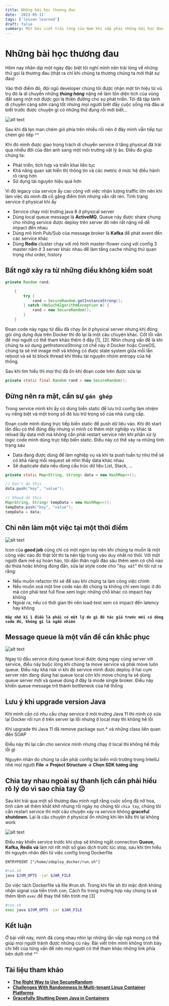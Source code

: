 ```yaml
---
title: Những bài học thương đau
date: '2023-05-11'
tags: ['lesson learned']
draft: false
summary: Một bài viết trải lòng của Nam khi vấp phải những bài học đau thương ^^ 
---
```


# Những bài học thương đau

Hôm nay nhân dịp một ngày đặc biệt tôi nghĩ mình nên trải lòng về những thứ gọi là thương đau (thật ra chỉ khi chúng ta thương chúng ta mới thật sự đau) 

Vào thời điểm đó, đội ngũ developer chúng tôi được nhận một tín hiệu từ vũ trụ đó là di chuyển những ***thùng hàng*** nặng nề làm tốn diện tích của vùng đất sang một nơi được gọi là thiên đường cho sự phát triển. Tôi đã tập tành di chuyển càng sớm càng tốt nhưng mọi người biết đấy cuộc sống mà đâu ai biết trước được chuyện gì có những thứ đụng rồi mới biết… 

![alt text](/static/images/blog/lession-learned-1.png)

Sau khi đã lan man chém gió phía trên nhiều rồi nên ở đây mình vẫn tiếp tục chém gió tiếp ^^

Khi đó mình được giao trọng trách di chuyển service ở tầng physical đã trải qua nhiều đời của đàn anh sang một môi trường vật lý ảo. Điều đó giúp chúng ta:

- Phát triển, tích hợp và triển khai liên tục
- Khả năng quan sát hiển thị thông tin và các metric ở mức hệ điều hành rõ ràng hơn
- Sử dụng tài nguyên hiệu quả hơn

Vì độ legacy của service ấy cao cộng với việc nhận lượng traffic lớn nên khi làm việc dù mình đã cố gắng điềm tĩnh nhưng vẫn rất rén. Tình trạng service ở physical khi ấy 

- Service chạy môi trường java 8 ở physical server
- Dùng local queue message là **ActiveMQ**. Queue này được share chung cho những service được deploy trên server đó nên rất nặng nề dễ impact đến nhau
- Dùng mô hình Pub/Sub của message broker là **Kafka** để phát event đến các service khác
- Dùng **Redis** cluster chạy với mô hình master-flower cùng với config 3 master nằm ở 3 server khác nhau để làm tầng cache những thứ quan trọng như order, history

## Bất ngờ xảy ra từ những điều không kiểm soát

```java
private Random rand;

    {
        try {
            rand = SecureRandom.getInstanceStrong();
        } catch (NoSuchAlgorithmException e) {
            rand = new SecureRandom();
        }
    }
```

Đoạn code này ngay từ đầu đã chạy ổn ở physical server nhưng khi đóng gói ứng dựng dựa trên Docker thì đó lại là một câu chuyện khác. Cốt lỗi vấn đề mọi người có thể tham khảo thêm ở đây [1], [2]. Nhìn chung vấn đề là khi chúng ta sử dụng *getInstanceStrong* cơ chế này ở Docker hoặc CoreOS, chúng ta sẽ init image mới và không có được state system giữa mỗi lần reboot và sẽ bị block thread khi thiếu tài nguyên nhóm entropy của hệ thống. 

Sau khi tìm hiểu thì mọi thứ đã ổn khi đoạn code trên được sửa lại

```java
private static final Random rand = new SecureRandom();
```

## Đừng nên ra mặt, cần sự `gán ghép`

Trong service mình khi ấy có dùng biến static để lưu trữ config làm nhiệm vụ riêng biệt và một trong số đó lưu trữ trọng số của nhà cung cấp.

Đoạn code mình dùng trực tiếp biến static để push dữ liệu vào. Khi đó start lần đầu có thể đúng đấy nhưng vì mình có thêm một nghiệp vụ khác là reload lấy data mới mà không cần phải restart service nên khi phần xử lý logic code mình dùng trực tiếp biến static. Điều này có thể xảy ra những tình trạng sau

- Data đang được dùng để làm nghiệp vụ và khi ta push tuần tự như thế sẽ có khả năng mỗi request sẽ nhìn thấy data khác nhau
- Sẽ duplicate data nếu dùng cấu trúc dữ liệu List, Stack, …

```java
private static Map<String, String> data = new HashMap<>();

// Don't do this
data.push("key", "value");

// Shoud do this
Map<String, String> tempData = new HashMap<>();
tempData.push("key", "value");
tempData = data;
```

## Chỉ nên làm một việc tại một thời điểm

![alt text](/static/images/blog/lession-learned-2.png)

Icon của **good job** cũng chỉ có một ngón tay nên khi chúng ta muốn là một công việc nào đó thật tốt thì ta nên tập trung vào duy nhất nó thôi. Với một người đam mê sự hoàn hảo, tôi dấn thân ngồi đào sâu thêm xem có chỗ nào dư thừa hoặc không đúng đắn, sửa lại style code cho “`đẹp mắt`" thì tôi rút ra rằng:

- Nếu muốn refactor thì sẽ để sau khi chúng ta làm công việc chính
- Nếu muốn xoá một line code nào đó chúng ta không chỉ xem logic ở đó mà còn phải test full flow xem logic những chỗ khác có impact hay không
- Ngoài ra, nếu có thời gian thì nên load-test xem có impact đến latency hay không

**`Hãy nhớ kĩ 1 điều là phải có một lý do gì đó tác giả trước mới có dòng code đó, không gì là ngẫu nhiên`**

## Message queue là một vấn đề cần khắc phục

![alt text](/static/images/blog/lession-learned-4.png)

Ngay từ đầu service dùng queue local được dựng ngay cùng server với service, điều này buộc lòng khi chúng ta move service và phải move luôn queue. Điều này khá risk vì khi đó service mình được deploy ở hai cụm server nên đang dùng hai queue local còn khi move chúng ta sẽ dùng queue server mới và queue dùng ở đây là mode single broker. Điều này khiến queue message trở thành bottleneck của hệ thống

## Lưu ý khi upgrade version Java

Khi mình cần có nhu cầu chạy service ở môi trường Java 11 thì mình có sửa lại Docker rồi run ở trên server lại lỗi nhưng ở local máy thì không hề lỗi 

Khi upgrade thì Java 11 đã remove package sun.* và những class liên quan đến SOAP 

Điều này thì lại cần cho service mình nhưng chạy ở local thì không hề thấy lỗi gì 

Nguyên nhân do chúng ta cần phải config lại biến môi trường trong IntelliJ nhé mọi người **File → Project Structure → Chọn SDK tương ứng** 

## Chia tay nhau ngoài sự thanh lịch cần phải hiểu rõ lý do vì sao chia tay ☹️

Sau khi trải qua một số thương đau mình ngỡ rằng cuộc sống đã nỡ hoa, tình cảm sẽ thêm khắt khít nhưng rồi ngày nọ chúng tôi `chia tay`, chúng tôi cần restart service thì một câu chuyện xảy ra service không **graceful shutdown.** Lại là câu chuyện ở physical ổn những khi lên k8s thì lại không work 

![alt text](/static/images/blog/lession-learned-3.png)

Điều này khiến service trước khi stop sẽ không ngắt connection **Queue, Kafka, Redis và** làm rơi rớt một số giao dịch trước lúc stop, sau khi tìm hiểu thì nguyên nhân đến từ việc config trong Dockerfile 

```docker
ENTRYPOINT ["/home/zdeploy_docker/run.sh"]
```

```bash
#run.sh
java $JVM_OPTS -jar $JAR_FILE
```

Do việc tách Dockerfile và file #run.sh. Trong khi file sh thì mặc định không nhận signal của tiến trình con. Cách fix trong trường hợp này chúng ta sẽ thêm lệnh `exec` để thay thể tiến trình mẹ [3]

```bash
#run.sh
exec java $JVM_OPTS -jar $JAR_FILE
```

## Kết luận

Ở bài viết này, mình đã cùng nhau nhìn lại những lần vấp ngã mong có thể giúp mọi người tránh được những cú này. Bài viết trên mình không trình bày chi tiết của từng vấn đề nên mọi người có thể tham khảo những link phía bên dưới nhé ^^

## Tài liệu tham khảo

- **[The Right Way to Use SecureRandom](https://tersesystems.com/blog/2015/12/17/the-right-way-to-use-securerandom/#:~:text=SHA1PRNG)**
- **[Challenges With Randomness In Multi-tenant Linux Container Platforms](https://tanzu.vmware.com/content/blog/challenges-with-randomness-in-multi-tenant-linux-container-platforms)**
- **[Gracefully Shutting Down Java in Containers](https://dzone.com/articles/gracefully-shutting-down-java-in-containers)**